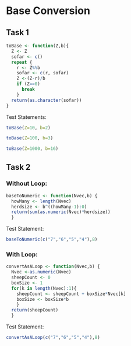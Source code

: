 # Base Conversion 

## Task 1

```r
toBase <- function(Z,b){
  Z <- Z
  sofar <- c()
  repeat {
    r <- Z%%b
    sofar <- c(r, sofar)
    Z <-(Z-r)/b
    if (Z==0)
      break
    }
  return(as.character(sofar))
}
```
Test Statements: 
```r
toBase(Z=10, b=2)
```
```r
toBase(Z=100, b=3)
```
```r
toBase(Z=1000, b=16)
```

## Task 2
### Without Loop:
```r
baseToNumeric <- function(Nvec,b) {
  howMany <- length(Nvec)
  herdsize <- b^((howMany-1):0) 
  return(sum(as.numeric(Nvec)*herdsize))
  }
```
Test Statement:
```r
baseToNumeric(c("7","6","5","4"),8)
```

### With Loop:
```r
convertAsALoop <- function(Nvec,b) {
  Nvec <-as.numeric(Nvec)
  sheepCount <- 0
  boxSize <- 1
  for(k in length(Nvec):1){
    sheepCount <- sheepCount + boxSize*Nvec[k]
    boxSize <- boxSize*b
    }
  return(sheepCount)
  }
``` 
Test Statement: 
```r
convertAsALoop(c("7","6","5","4"),8)
``` 